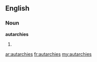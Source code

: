 ==English==

===Noun===
'''autarchies'''

# {{plural of|[[autarchy]]}}

[[ar:autarchies]]
[[fr:autarchies]]
[[my:autarchies]]